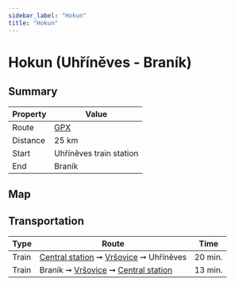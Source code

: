 ```yaml
---
sidebar_label: "Hokun"
title: "Hokun"
---
```


# Hokun (Uhříněves - Braník)

## Summary

| Property | Value |
| --- | --- |
| Route | [GPX](/gpx/prague-trails-hokun.gpx) |
| Distance | 25 km |
| Start | Uhříněves train station |
| End | Braník |

## Map

<GarminEmbeddedCourse id="224619876"></GarminEmbeddedCourse>

## Transportation

| Type | Route | Time |
| --- | --- | --- |
| Train | [Central station](https://www.seznam.cz/jizdnirady/pubt%3A15212548%3A9hDIBxXv5L-%3Epubt%3A15212583%3A9h16XxXg7l?o=528&t=0 "See timetable") ➞ [Vršovice](https://www.seznam.cz/jizdnirady/pubt%3A15212586%3A9hEGexXp.D-%3Epubt%3A15212583%3A9h16XxXg7j?o=528&t=0 "See timetable") ➞ Uhříněves | 20 min. |
| Train | Braník ➞ [Vršovice](https://www.seznam.cz/jizdnirady/pubt%3A15212551%3A9gzfuxXeaM-%3Epubt%3A15212586%3A9hEGexXp.D?o=528&t=0 "See timetable" ) ➞ [Central station](https://www.seznam.cz/jizdnirady/pubt%3A15212551%3A9gzfvxXeaN-%3Epubt%3A15212548%3A9hDIBxXv5L?o=528&t=0 "See timetable" ) | 13 min. |
